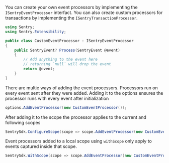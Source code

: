 You can create your own event processors by implementing the `ISentryEventProcessor` interfact. You can also create custom processors for transactions by implementing the `ISentryTransactionProcessor`.

```csharp
using Sentry;
using Sentry.Extensibility;

public class CustomEventProcessor : ISentryEventProcessor
{
    public SentryEvent? Process(SentryEvent @event)
    {
        // Add anything to the event here
        // returning `null` will drop the event
        return @event;
    }
}
```

There are multie ways of adding the event processors. Processors run on every event sent after they were added.
Adding it to the options ensures the processor runs with every event after initialization

```csharp
options.AddEventProcessor(new CustomEventProcessor());
```

After adding it to the scope the processor applies to the current and following scopes

```csharp
SentrySdk.ConfigureScope(scope => scope.AddEventProcessor(new CustomEventProcessor()));
```

Event processors added to a local scope using `withScope` only apply to events captured inside that scope.

```csharp
SentrySdk.WithScope(scope => scope.AddEventProcessor(new CustomEventProcessor()));
```
